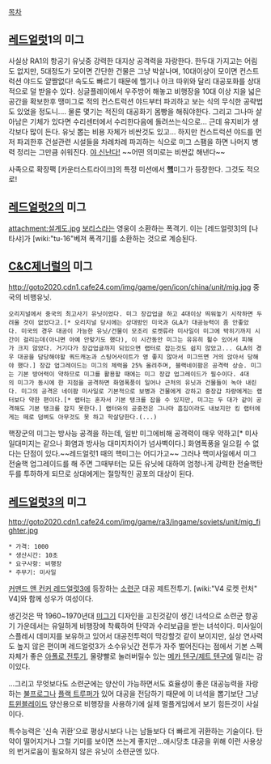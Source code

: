 [[목차]]
== [[레드얼럿]]1의 미그 ==
사실상 RA1의 항공기 유닛중 강력한 대지상 공격력을 자랑한다. 한두대 가지고는 어림도 없지만, 5대정도가 모이면 간단한 건물은 그냥 박살나며, 10대이상이 모이면 컨스트럭션 야드도 얄짤없다! 속도도 빠르기 때문에 헬기나 야크 따위와 달리 대공포화를 상대적으로 덜 받을수 있다. 싱글플레이에서 우주방어 해놓고 비행장을 10대 이상 지을 넓은 공간을 확보한후 땡미그로 적의 컨스트럭션 야드부터 파괴하고 보는 식의 무식한 공략법도 있었을 정도니.... 물론 몇기는 적진의 대공화기 몸빵을 해줘야한다. 그리고 그나마 살아남은 기체가 있다면 수리센터에서 수리한다음에 돌려쓰는식으로... 근데 유지비가 생각보다 많이 든다. 유닛 뽑는 비용 자체가 비싼것도 있고... 하지만 컨스트럭션 야드를 먼저 파괴한후 건설관련 시설들을 차례차례 파괴하는 식으로 미그 스팸을 하면 나머지 병력 정리는 그만큼 쉬워진다. [[야 신난다!]] ~~어떤 의미로는 비싼값 해낸다~~

사족으로 확장팩 [카운터스트라이크]의 특정 미션에서 '''[[핵]]'''미그가 등장한다. 그것도 적으로!
== [[레드얼럿2]]의 미그 ==
attachment:설계도.jpg
[[보리스]]라는 영웅이 소환하는 폭격기. 이는 [레드얼럿3]의 [나타샤]가 [wiki:"tu-16"베져 폭격기]를 소환하는 것으로 계승된다.
== [[C&C]][[제너럴]]의 미그 ==
http://goto2020.cdn1.cafe24.com/img/game/gen/icon/china/unit/mig.jpg 중국의 비행유닛.

 오리지널에서 중국의 최고사기 유닛이었다. 미그 장갑업글 하고 4대이상 띄워놓기 시작하면 두려울 것이 없었다고.[* 오리지널 당시에는 상대방인 미국과 GLA가 대공능력이 좀 안좋았다. 미국의 경우 대공이 가능한 유닛/건물이 모조리 로켓류라 미사일이 미그에 박히기까지 시간이 걸리는데(아니면 아예 안맞기도 했다), 이 시간동안 미그는 유유히 튈수 있어서 피해가 크지 않았다. 거기다가 장갑업글까지 되있으면 랩터로 잡는것도 쉽지 않았고... GLA의 경우 대공을 담당해야할 쿼드캐논과 스팅어사이트가 영 좋지 않아서 미그뜨면 거의 앉아서 당해야 했다.] 장갑 업그레이드는 미그의 체력을 25% 올려주며, 블랙네이팜은 공격력 상승. 미그는 기본 방어력이 약하므로 미그를 활용할 때에는 미그 장갑 업그레이드가 필수이다. 4대의 미그가 동시에 한 지점을 공격하면 화염폭풍이 일어나 근처의 유닛과 건물들이 녹아 내린다. 미그의 공격은 네이팜 미사일로 기본적으로 보병과 건물에게 강하고 중장갑 차량에게는 랩터보다 약한 편이다.[* 랩터는 혼자서 기본 탱크를 잡을 수 있지만, 미그는 두 대가 같이 공격해도 기본 탱크를 잡지 못한다.] 랩터와의 공중전은 그나마 흠집이라도 내보지만 킹 랩터에게는 떼로 덤벼도 아무것도 못 하고 학살당한다.(...)

핵장군의 미그는 방사능 공격을 하는데, 일반 미그에비해 공격력이 매우 약하고[* 미사일대미지는 같으나 화염과 방사능 대미지차이가 넘사벽이다.] 화염폭풍을 일으킬 수 없다는 단점이 있다.~~레드얼럿1 때의 핵미그는 어디가고~~ 그러나 핵미사일에서 미그 전술핵 업그레이드를 해 주면 그때부터는 모든 유닛에 대하여 엄청나게 강력한 전술핵탄두를 투하하게 되므로 상대에게는 절망적인 공포의 대상이 된다.
== [[레드얼럿3]]의 미그 ==
http://goto2020.cdn1.cafe24.com/img/game/ra3/ingame/soviets/unit/mig_fighter.jpg

 * 가격: 1000
 * 생산시간: 10초
 * 요구사항: 비행장
 * 주무기: 미사일

[[커맨드 앤 컨커 레드얼럿3]]에 등장하는 [[소련군]] 대공 제트전투기. [wiki:"V4 로켓 런처" V4]와 함께 성우가 여성이다.

생긴것은 딱 1960~1970년대 [[미그기]] 디자인을 고친것같이 생긴 녀석으로 소련군 항공기 가운데서는 유일하게 비행장에 착륙하여 탄약과 수리보급을 받는 녀석이다. 미사일이 스플레시 데미지를 보유하고 있어서 대공전투력이 막강할것 같이 보이지만, 실상 연사력도 높지 않은 편이며 레드얼럿3가 소수유닛간 전투가 자주 벌어진다는 점에서 기본 스펙 자체가 좋은 [[아폴로 전투기]], 물량빨로 눌러버릴수 있는 [[메카 텐구/제트 텐구]]에 밀리는 감이있다.

...그리고 무엇보다도 소련군에는 양산이 가능하면서도 효율성이 좋은 대공능력을 자랑하는 [[불프로그]]나 [[플랙 트루퍼]]가 있어 대공을 전담하기 때문에 이 녀석을 뽑기보단 그냥 [[트윈블레이드]] 양산용으로 비행장을 사용하기에 실제 멀플게임에서 보기 힘든것이 사실이다.

특수능력은 '신속 귀환'으로 평상시보다 나는 남들보다 더 빠르게 귀환하는 기술이다. 탄약이 떨어지거나 그럴 기미를 보이면 쓰는게 좋지만...애시당초 대공을 위해 이런 사용상의 번거로움이 필요하지 않은 유닛이 소련군엔 있다.
